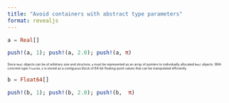 ```yaml
---
title: "Avoid containers with abstract type parameters"
format: revealjs
---
```


```julia
a = Real[]

push!(a, 1); push!(a, 2.0); push!(a, π)

```

:::: {style="font-size: 0.5em" }
Since `Real` objects can be of arbitrary size and structure, `a` must be represented as an array of pointers to individually allocated `Real` objects. With concrete type `Float64`, `b` is stored as a contiguous block of 64-bit floating-point values that can be manipulated efficiently.
::::


```julia
b = Float64[]

push!(b, 1); push!(b, 2.0); push!(b,  π)
```
